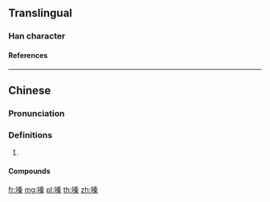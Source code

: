 {{character info/new}}
==Translingual==

===Han character===
{{Han char|rn=30|rad=口|as=10|sn=13|four=6509|canj=RQKD|ids=⿰口秦}}

====References====
{{Han ref|kx=0204.111|hdz=10664.030|uh=55EA}}

----

==Chinese==
{{zh-forms}}

===Pronunciation===
{{zh-pron
|m=qín
}}

===Definitions===
{{zh-hanzi}}

# {{n-g|Used in transcription.}}

====Compounds====
{{zh-der|四嗪|吩嗪|噻嗪|六嗪|二嗪|哒嗪|酞嗪|哌嗪|五嗪|吡嗪|三嗪|羥嗪}}

[[fr:嗪]]
[[mg:嗪]]
[[pl:嗪]]
[[th:嗪]]
[[zh:嗪]]